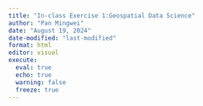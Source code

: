 ```yaml
---
title: "In-class Exercise 1:Geospatial Data Science"
author: "Pan Mingwei"
date: "August 19, 2024"
date-modified: "last-modified"
format: html
editor: visual
execute: 
  eval: true
  echo: true
  warning: false
  freeze: true
---
```

